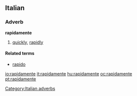 {{also|rápidamente}}
==Italian==

===Adverb===
'''rapidamente'''

# [[quickly]], [[rapidly]]

====Related terms====
* [[rapido]]

[[Category:Italian adverbs]]

[[io:rapidamente]]
[[it:rapidamente]]
[[hu:rapidamente]]
[[oc:rapidamente]]
[[pt:rapidamente]]